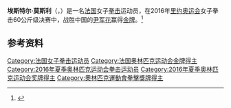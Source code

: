 {{Infobox boxer
| name           = Estelle Mossely
| image          = 
| caption        = 
| weight         = 
| height         = 
| reach          = 
| nationality    = 
| birth_name     = 
| birth_date     = {{birth date and age|1992|8|19|df=yes}}
| birth_place    = 
| death_date     = 
| death_place    = 
| style          = 
| total          = 
| wins           = 
| KO             = 
| losses         = 
| draws          = 
| no contests    = 
| website        = 
| medaltemplates = 
{{MedalCountry | {{FRA}} }}
{{MedalCompetition|[[奥运会|奥运会]]}}
{{MedalGold | [[2016年夏季奥林匹克运动会|2016 里约]] | [[2016年夏季奥林匹克运动会拳击比赛|女子60公斤级]]}}
| show-medals    = 
}}

'''埃斯特尔·莫斯利'''（{{lang-fr|Estelle Mossely}}，{{bd|1992年|8月19日||}}）是一名[[法国|法国]]女子[[拳击|拳击]]运动员，在2016年[[里约奥运会|里约奥运会]]女子拳击60公斤级决赛中，战胜中国的[[尹军花|尹军花]]赢得[[金牌|金牌]]。<ref name="Bio">{{cite web |url=https://www.rio2016.com/en/athlete/estelle-mossely |title=Estelle Mossely |accessdate=14 August 2016 |work=Rio 2016 |archive-date=2016-08-06 |archive-url=https://web.archive.org/web/20160806045314/https://www.rio2016.com/en/athlete/estelle-mossely |dead-url=no }}</ref>

==参考资料==
{{reflist}}

{{DEFAULTSORT:Mossely, Estelle}}
[[Category:法国女子拳击运动员|Category:法国女子拳击运动员]]
[[Category:法国奥林匹克运动会金牌得主|Category:法国奥林匹克运动会金牌得主]]
[[Category:2016年夏季奥林匹克运动会拳击运动员|Category:2016年夏季奥林匹克运动会拳击运动员]]
[[Category:2016年夏季奥林匹克运动会奖牌得主|Category:2016年夏季奥林匹克运动会奖牌得主]]
[[Category:奧林匹克運動會拳擊獎牌得主|Category:奧林匹克運動會拳擊獎牌得主]]
{{france-bio-stub}}